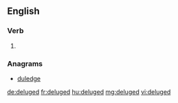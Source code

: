 ==English==

===Verb===
{{head|en|verb form}}

# {{en-past of|deluge}}

===Anagrams===
* [[duledge#English|duledge]]

[[de:deluged]]
[[fr:deluged]]
[[hu:deluged]]
[[mg:deluged]]
[[vi:deluged]]